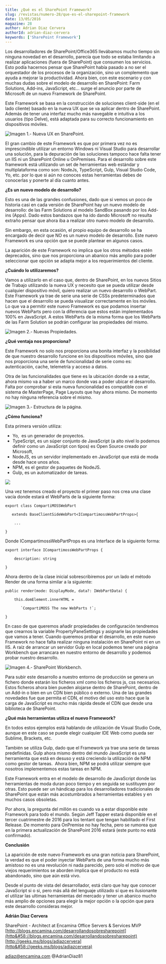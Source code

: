 ```yaml
---
title: ¿Qué es el SharePoint Framework?
slug: /revistas/numero-28/que-es-el-sharepoint-framework
date: 13/05/2016
magazine: 28
author: Adrian Diaz Cervera
authorId: adrian-diaz-cervera
keywords: ['SharePoint Framework']
---
```






Los desarrolladores de SharePoint/Office365 llevábamos mucho tiempo sin ninguna novedad en el desarrollo, parecía que todo se estaba limitando a realizar aplicaciones (fuera de SharePoint) que consumen los servicios.  Esto podía hacernos pensar que SharePoint había pasado a no ser el orquestador de los procesos de la organización, sino un complemento que ayuda a mejorar la productividad. Ahora bien, con este escenario y con muchas dudas sobre el modelo de desarrollo en SharePoint: Farm Solutions, Add-ins, JavaScript, etc… surge el anuncio por parte de Microsoft de un nuevo Framework de SharePoint.

Este Framework se basa en la construcción de soluciones client-side (en el lado cliente) basado en la nueva UX que se va aplicar dentro de SharePoint. Además de tener una interfaz mucho más navegable e intuitiva a los usuarios (tipo Delve), está adaptada para su correcto funcionamiento en dispositivos móviles. 


![Imagen 1.- Nueva UX en SharePoint.](../../../images/numero28/que-es-el-sharepoint-framework/image1.png)

El gran cambio de este Framework es que por primera vez no es imprescindible utilizar un entorno Windows ni Visual Studio para desarrollar una solución, para la depuración de las soluciones tampoco hace falta tener un IIS ni un SharePoint Online u OnPremises. Para el desarrollo sobre este framework está utilizando un set de herramientas web estándar y multiplataforma como son: NodeJs, TypeScript, Gulp, Visual Studio Code, Yo, etc. por lo que si aún no conoces estas herramientas debes de conocerlas y ponerte al día cuanto antes.

**¿Es un nuevo modelo de desarrollo?**

Esto es una de las grandes confusiones, dado que si vemos un poco de historia casi en cada versión de SharePoint hay un nuevo modelo de desarrollo: de las Farm Solutions al modelo SandBox pasando por los Add-ins (Apps). Dado estos bandazos que ha ido dando Microsoft no resulta extraño pensar que ahora iba a realizar otro nuevo modelo de desarrollo.

Sin embargo, en esta ocasión, el propio equipo de desarrollo se ha encargado de decir que NO es un nuevo modelo de desarrollo. Este nuevo Framework es una opción que se puede plantear en algunos casos.

La aparición de este Framework no implica que los otros métodos estén deprecados, sino que nos proporciona un abanico más amplio para poder seleccionar que opción se adapta mejor a los requerimientos del cliente.

**¿Cuándo lo utilizaremos?**

Vamos a utilizarlo en el caso que, dentro de SharePoint, en los nuevos Sitios de Trabajo utilizando la nueva UX y necesito que se pueda utilizar desde cualquier dispositivo móvil, quiero realizar un nuevo desarrollo o WebPart.  Este Framework ya trae de serie una serie de CSSs predeterminados que hacen que el desarrollo se pueda visualizar correctamente en los móviles. Lo que va a permitir este nuevo Framework es que podamos insertar nuevos WebParts pero con la diferencia que estos están implementados 100% en JavaScript. A estos WebParts de la misma forma que los WebParts de las Farm Solution se podrán configurar las propiedades del mismo.

![Imagen 2.- Nuevas Propiedades.](../../../images/numero28/que-es-el-sharepoint-framework/image2.png)

**¿Qué ventaja nos proporciona?**

Este Framework no solo nos proporciona una bonita interfaz y la posibilidad de que nuestro desarrollo funcione en los dispositivos móviles, sino que nos proporciona una serie de funcionalidad de serie como es: autenticación, cache, telemetría y acceso a datos.

Otra de las funcionalidades que tiene es la ubicación donde va a estar, ahora mismo va a haber un marco donde vas a poder ubicar el desarrollo. Falta por comprobar si esta nueva funcionalidad es compatible con el sistema de MasterPage, Page Layouts que hay ahora mismo. De momento no hay ninguna referencia sobre el mismo.

![Imagen 3.- Estructura de la página.](../../../images/numero28/que-es-el-sharepoint-framework/image3.png)

**¿Cómo funciona?**

Esta primera versión utiliza:

- Yo,  es un generador de proyectos.
- TypeScript, es un súper conjunto de JavaScript (a alto nivel lo podemos definir como un JavaScript con tipos) es Open Source creado por Microsoft,
- NodeJS, es un servidor implementado en JavaScript que está de moda desde hace unos años.
- NPM, es el gestor de paquetes de NodeJS.
- Gulp, es un automatizador de tareas.


![](../../../images/numero28/que-es-el-sharepoint-framework/image4.png)

Una vez tenemos creado el proyecto el primer paso nos crea una clase vacía donde estará el WebParts de la siguiente forma:

```
export class CompartiMOSSWebPart 
```

```
   extends BaseClientSideWebPart<ICompartimossWebPartProps>{ 
```

```
    ...
```

```
}​
```

Donde ICompartimossWebPartProps es una Interface de la siguiente forma:

```
export interface ICompartimossWebPartProps { 
```

```
    description: string
```

```
} ​
```

Ahora dentro de la clase inicial sobrescribiremos por un lado el método Render de una forma similar a la siguiente:

```
public render(mode: DisplayMode, data?: IWebPartData) {
```

```
    this.domElement.innerHTML = 
```

```
       `CompartiMOSS The new WebParts !`;
```

```
}​
```
En caso de que queremos añadir propiedades de configuración tendremos que crearnos la variable PropertyPaneSettings y asignarle las propiedades que vamos a tener. Cuando queremos probar el desarrollo, en este nuevo Framework no hace falta realizar ninguna instalación en SharePoint ni en un IIS. A raíz de arrancar un servidor Gulp en local podemos tener una página Workbench que arrancara en nuestro entorno de desarrollo y podemos probar nuestro desarrollo.


![Imagen 4.- SharePoint Workbench.](../../../images/numero28/que-es-el-sharepoint-framework/image5.png)

Para subir este desarrollo a nuestro entorno de producción se genera un fichero donde estarán los ficheros xml como los ficheros js, css necesarios. Estos ficheros ahora bien pueden alojarse dentro de SharePoint, dentro de un Add-in o bien en un CDN bien público o externo. Una de las grandes novedades fue que permita el CDN, el motivo del uso esto hace que la carga de JavaScript es mucho más rápida desde el CDN que desde una biblioteca de SharePoint.

**¿Qué más herramientas utiliza el nuevo Framework?**

En todos estos ejemplos está hablando de utilización de Visual Studio Code, aunque en este caso se puede elegir cualquier IDE Web como pueda ser Sublime, Brackets, etc.

También se utiliza Gulp, dado que el Framework ya trae una serie de tareas predefinidas. Gulp ahora mismo dentro del mundo JavaScript es una herramienta que está en desuso y está creciendo la utilización de NPM como gestor de tareas.  Ahora bien, NPM se podrá utilizar siempre que nosotros implementemos estas tareas en NPM.

Este Framework entra en el modelo de desarrollo de JavaScript donde las herramientas de moda duran poco tiempo y en seguida se sustituyen por otras. Esto puede ser un hándicap para los desarrolladores tradicionales de SharePoint que están más acostumbrados a herramientas estables y en muchos casos obsoletas.

Por ahora, la pregunta del millón es cuando va a estar disponible este Framework para todo el mundo. Según Jeff Tapper estará disponible en el tercer cuatrimestre de 2016 para los tentant que tengan habilitado el First Release. De momento para OnPremise no hay fecha, pero se rumorea que en la primera actualización de SharePoint 2016 estará (este punto no está confirmado).



**Conclusión**

La aparición de este nuevo Framework es una gran noticia para SharePoint, la verdad es que el poder inyectar WebParts de una forma mucho más amistoso no es una revolución ni nada parecido, pero solo el motivo de que viejos requerimientos se aborden implica que el producto no está abandonado, sino que aún está vivo.

Desde el punto de vista del desarrollador, está claro que hay que conocer JavaScript si o si, pero más allá del lenguaje utilizado sí que es ilusionante el utilizar las ultimas herramientas del mercado y tener un abanico mucho más amplio de opciones para elegir la mejor opción o la opción que para este desarrollo consideras mejor.



**Adrián Diaz Cervera**

SharePoint - Architect at Encamina
Office Servers & Services MVP
[http://blogs.encamina.com/desarrollandosobresharepoint](http&#58;//blogs.encamina.com/desarrollandosobresharepoint)
[http://geeks.ms/blogs/adiazcervera](http&#58;//geeks.ms/blogs/adiazcervera)

adiaz@encamina.com @AdrianDiaz81​

